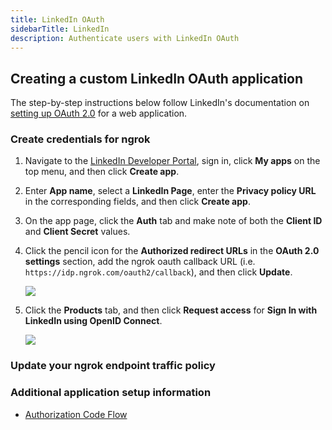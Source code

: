 ```yaml
---
title: LinkedIn OAuth
sidebarTitle: LinkedIn
description: Authenticate users with LinkedIn OAuth
---
```




## Creating a custom LinkedIn OAuth application

The step-by-step instructions below follow LinkedIn's documentation on [setting up OAuth 2.0](https://learn.microsoft.com/en-us/linkedin/shared/authentication/authorization-code-flow?tabs=HTTPS1#step-1-configure-your-application) for a web application.

### Create credentials for ngrok

1. Navigate to the [LinkedIn Developer Portal](https://developer.linkedin.com/), sign in, click **My apps** on the top menu, and then click **Create app**.

2. Enter **App name**, select a **LinkedIn Page**, enter the **Privacy policy URL** in the corresponding fields, and then click **Create app**.

3. On the app page, click the **Auth** tab and make note of both the **Client ID** and **Client Secret** values.

4. Click the pencil icon for the **Authorized redirect URLs** in the **OAuth 2.0 settings** section, add the ngrok oauth callback URL (i.e. `https://idp.ngrok.com/oauth2/callback`), and then click **Update**.

    ![](/img/howto/oauth/1-linkedin-register.png)

5. Click the **Products** tab, and then click **Request access** for **Sign In with LinkedIn using OpenID Connect**.

    ![](/img/howto/oauth/2-linkedin-add-products.png)

### Update your ngrok endpoint traffic policy

<UpdatePolicyInstructions />

<Linkedin />

<ConfigAccessControl />

### Additional application setup information

- [Authorization Code Flow](https://learn.microsoft.com/en-us/linkedin/shared/authentication/authorization-code-flow)
